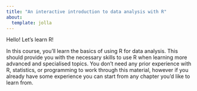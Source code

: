 ```yaml
---
title: "An interactive introduction to data analysis with R"
about:
  template: jolla
---
```


```{=html}
<script src="resources/lottie_svg.min.js"></script>
<div class="logo" id="lottie-logo"></div>
<script>
var animation = bodymovin.loadAnimation({
  container: document.getElementById('lottie-logo'), // Required
  path: 'resources/lottie/logo.json', // Required
  renderer: 'svg', // Required
  loop: false, // Optional
  autoplay: true, // Optional
  name: "LearnR animated logo", // Name for future reference. Optional.
})
</script>
```

Hello! Let's learn R!

In this course, you'll learn the basics of using R for data analysis. This should provide you with the necessary skills to use R when learning more advanced and specialised topics. You don't need any prior experience with R, statistics, or programming to work through this material, however if you already have some experience you can start from any chapter you'd like to learn from.

